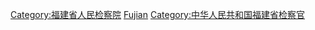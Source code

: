 [[Category:福建省人民检察院|Category:福建省人民检察院]]
[[Category:中華人民共和國人民檢察院檢察官|Fujian]]
[[Category:中华人民共和国福建省检察官|Category:中华人民共和国福建省检察官]]